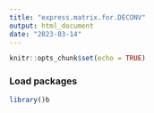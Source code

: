 ```yaml
---
title: "express.matrix.for.DECONV"
output: html_document
date: "2023-03-14"
---
```


```r
knitr::opts_chunk$set(echo = TRUE)
```

### Load packages

```r
library()b
```

